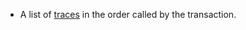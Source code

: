 - A list of [traces](../../ethereum/json-rpc-methods/trace-methods/index.md#trace) in the order called by the transaction.

